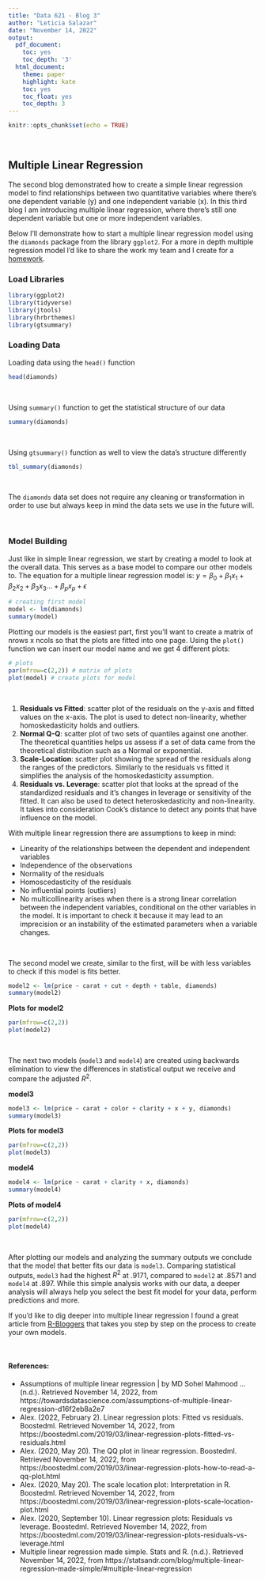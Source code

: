 ```yaml
---
title: "Data 621 - Blog 3"
author: "Leticia Salazar"
date: "November 14, 2022"
output:
  pdf_document:
    toc: yes
    toc_depth: '3'
  html_document:
    theme: paper
    highlight: kate
    toc: yes
    toc_float: yes
    toc_depth: 3
---
```


```r
knitr::opts_chunk$set(echo = TRUE)
```

$~$

## Multiple Linear Regression

The second blog demonstrated how to create a simple linear regression model to find relationships between two quantitative variables where there's one dependent variable (y) and one independent variable (x). In this third blog I am introducing multiple linear regression, where there's still one dependent variable but one or more independent variables. 

Below I'll demonstrate how to start a multiple linear regression model using the `diamonds` package from the library `ggplot2`. For a more in depth multiple regression model I'd like to share the work my team and I create for a [homework](https://rpubs.com/letisalba/data621_hwk1). 

### Load Libraries

```r
library(ggplot2)
library(tidyverse)
library(jtools)
library(hrbrthemes)
library(gtsummary)
```


### Loading Data

Loading data using the `head()` function
```r
head(diamonds)
```

$~$

Using `summary()` function to get the statistical structure of our data
```r
summary(diamonds)
```

$~$

Using `gtsummary()` function as well to view the data's structure differently
```r
tbl_summary(diamonds)
```

$~$

The `diamonds` data set does not require any cleaning or transformation in order to use but always keep in mind the data sets we use in the future will.

$~$

### Model Building 

Just like in simple linear regression, we start by creating a model to look at the overall data. This serves as a base model to compare our other models to. The equation for a multiple linear regression model is: $y = \beta_0 + \beta_1 x_1 + \beta_2 x_2 + \beta_3 x_3 ... + \beta_p x_p + \epsilon$

```r
# creating first model
model <- lm(diamonds)
summary(model)
```

Plotting our models is the easiest part, first you'll want to create a matrix of nrows x ncols so that the plots are fitted into one page. Using the `plot()` function we can insert our model name and we get 4 different plots:

```r
# plots
par(mfrow=c(2,2)) # matrix of plots
plot(model) # create plots for model
```
$~$

1. **Residuals vs Fitted**: scatter plot of the residuals on the y-axis and fitted values on the x-axis. The plot is used to detect non-linearity, whether homoskedasticity holds and outliers.
2. **Normal Q-Q**:  scatter plot of two sets of quantiles against one another. The theoretical quantities helps us assess if a set of data came from the theoretical distribution such as a Normal or exponential.
3. **Scale-Location**: scatter plot showing the spread of the residuals along the ranges of the predictors. Similarly to the residuals vs fitted it simplifies the analysis of the homoskedasticity assumption.
4. **Residuals vs. Leverage**: scatter plot that looks at the spread of the standardized residuals and it's changes in leverage or sensitivity of the fitted. It can also be used to detect heteroskedasticity and non-linearity. It takes into consideration Cook's distance to detect any points that have influence on the model.

With multiple linear regression there are assumptions to keep in mind:

* Linearity of the relationships between the dependent and independent variables
* Independence of the observations
* Normality of the residuals
* Homoscedasticity of the residuals
* No influential points (outliers)
* No multicollinearity  arises when there is a strong linear correlation between the independent variables, conditional on the other variables in the model. It is important to check it because it may lead to an imprecision or an instability of the estimated parameters when a variable changes.


$~$

The second model we create, similar to the first, will be with less variables to check if this model is fits better.

```r
model2 <- lm(price ~ carat + cut + depth + table, diamonds)
summary(model2)
```


**Plots for model2**

```r
par(mfrow=c(2,2))
plot(model2)
```
$~$

The next two models (`model3` and `model4`) are created using backwards elimination to view the differences in statistical output we receive and compare the adjusted $R^2$. 

**model3**

```r
model3 <- lm(price ~ carat + color + clarity + x + y, diamonds)
summary(model3)
```

**Plots for model3**

```r
par(mfrow=c(2,2))
plot(model3)
```

**model4**

```r
model4 <- lm(price ~ carat + clarity + x, diamonds)
summary(model4)
```

**Plots of model4**

```r
par(mfrow=c(2,2))
plot(model4)
```

$~$

After plotting our models and analyzing the summary outputs we conclude that the model that better fits our data is `model3`. Comparing statistical outputs, `model3` had the highest $R^2$ at .9171, compared to `model2` at .8571 and `model4` at .897. While this simple analysis works with our data, a deeper analysis will always help you select the best fit model for your data, perform predictions and more.

If you'd like to dig deeper into multiple linear regression I found a great article from  [R-Bloggers](https://www.r-bloggers.com/2021/10/multiple-linear-regression-made-simple/) that takes you step by step on the process to create your own models.

$~$

#### References:
* Assumptions of multiple linear regression | by MD Sohel Mahmood ... (n.d.). Retrieved November 14, 2022, from https://towardsdatascience.com/assumptions-of-multiple-linear-regression-d16f2eb8a2e7 
* Alex. (2022, February 2). Linear regression plots: Fitted vs residuals. Boostedml. Retrieved November 14, 2022, from https://boostedml.com/2019/03/linear-regression-plots-fitted-vs-residuals.html 
* Alex. (2020, May 20). The QQ plot in linear regression. Boostedml. Retrieved November 14, 2022, from https://boostedml.com/2019/03/linear-regression-plots-how-to-read-a-qq-plot.html 
* Alex. (2020, May 20). The scale location plot: Interpretation in R. Boostedml. Retrieved November 14, 2022, from https://boostedml.com/2019/03/linear-regression-plots-scale-location-plot.html 
* Alex. (2020, September 10). Linear regression plots: Residuals vs leverage. Boostedml. Retrieved November 14, 2022, from https://boostedml.com/2019/03/linear-regression-plots-residuals-vs-leverage.html 
* Multiple linear regression made simple. Stats and R. (n.d.). Retrieved November 14, 2022, from https://statsandr.com/blog/multiple-linear-regression-made-simple/#multiple-linear-regression 

